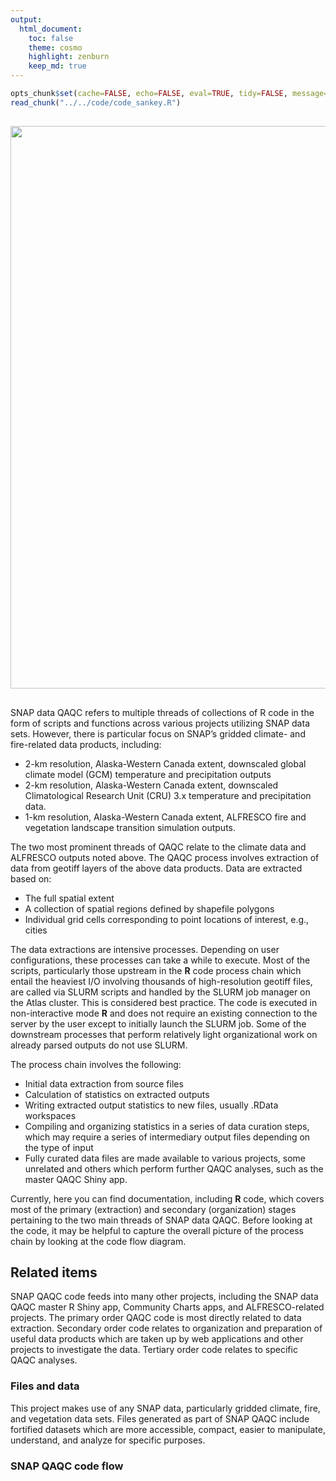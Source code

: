 ```yaml
---
output:
  html_document:
    toc: false
    theme: cosmo
    highlight: zenburn
    keep_md: true
---
```


```r
opts_chunk$set(cache=FALSE, echo=FALSE, eval=TRUE, tidy=FALSE, message=FALSE, warning=FALSE)
read_chunk("../../code/code_sankey.R")
```

##
##
##
<img class="centered" src="img/qaqc_image.png" width="900"/>

##

SNAP data QAQC refers to multiple threads of collections of R code in the form of scripts and functions across various projects utilizing SNAP data sets.
However, there is particular focus on SNAP's gridded climate- and fire-related data products, including:

* 2-km resolution, Alaska-Western Canada extent, downscaled global climate model (GCM) temperature and precipitation outputs
* 2-km resolution, Alaska-Western Canada extent, downscaled Climatological Research Unit (CRU) 3.x temperature and precipitation data.
* 1-km resolution, Alaska-Western Canada extent, ALFRESCO fire and vegetation landscape transition simulation outputs.

The two most prominent threads of QAQC relate to the climate data and ALFRESCO outputs noted above.
The QAQC process involves extraction of data from geotiff layers of the above data products.
Data are extracted based on:

* The full spatial extent
* A collection of spatial regions defined by shapefile polygons
* Individual grid cells corresponding to point locations of interest, e.g., cities

The data extractions are intensive processes.
Depending on user configurations, these processes can take a while to execute.
Most of the scripts, particularly those upstream in the **R** code process chain which entail the heaviest I/O involving thousands of high-resolution geotiff files,
are called via SLURM scripts and handled by the SLURM job manager on the Atlas cluster.
This is considered best practice.
The code is executed in non-interactive mode **R** and does not require an existing connection to the server by the user except to initially launch the SLURM job.
Some of the downstream processes that perform relatively light organizational work on already parsed outputs do not use SLURM.

The process chain involves the following:

* Initial data extraction from source files
* Calculation of statistics on extracted outputs
* Writing extracted output statistics to new files, usually .RData workspaces
* Compiling and organizing statistics in a series of data curation steps, which may require a series of intermediary output files depending on the type of input
* Fully curated data files are made available to various projects, some unrelated and others which perform further QAQC analyses, such as the master QAQC Shiny app.

Currently, here you can find documentation, including **R** code, which covers most of the primary (extraction) and secondary (organization) stages pertaining to the two main threads of SNAP data QAQC.
Before looking at the code, it may be helpful to capture the overall picture of the process chain by looking at the code flow diagram.

## Related items
SNAP QAQC code feeds into many other projects, including the SNAP data QAQC master R Shiny app, Community Charts apps, and ALFRESCO-related projects.
The primary order QAQC code is most directly related to data extraction.
Secondary order code relates to organization and preparation of useful data products which are taken up by web applications and other projects to investigate the data.
Tertiary order code relates to specific QAQC analyses.

### Files and data
This project makes use of any SNAP data, particularly gridded climate, fire, and vegetation data sets.
Files generated as part of SNAP QAQC include fortified datasets which are more accessible, compact, easier to manipulate, understand, and analyze for specific purposes.

### SNAP QAQC code flow

```r
```

```r
```

```r
```

```r
```

```r
```

```r
```
<style>iframe.rChart{ width: 100%; height: 840px;}</style>
